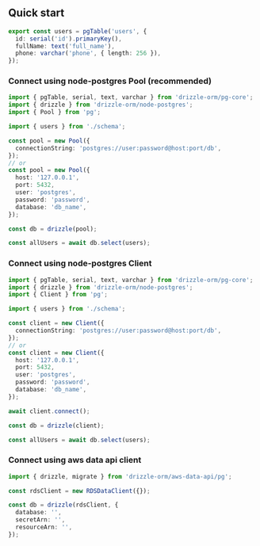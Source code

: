 ## Quick start
```typescript filename="schema.ts" copy
export const users = pgTable('users', {
  id: serial('id').primaryKey(),
  fullName: text('full_name'),
  phone: varchar('phone', { length: 256 }),
});
```

### Connect using node-postgres Pool (recommended)

```typescript filename="db.ts" copy
import { pgTable, serial, text, varchar } from 'drizzle-orm/pg-core';
import { drizzle } from 'drizzle-orm/node-postgres';
import { Pool } from 'pg';

import { users } from './schema';

const pool = new Pool({
  connectionString: 'postgres://user:password@host:port/db',
});
// or
const pool = new Pool({
  host: '127.0.0.1',
  port: 5432,
  user: 'postgres',
  password: 'password',
  database: 'db_name',
});

const db = drizzle(pool);

const allUsers = await db.select(users);
```

### Connect using node-postgres Client

```typescript filename="db.ts" copy
import { pgTable, serial, text, varchar } from 'drizzle-orm/pg-core';
import { drizzle } from 'drizzle-orm/node-postgres';
import { Client } from 'pg';

import { users } from './schema';

const client = new Client({
  connectionString: 'postgres://user:password@host:port/db',
});
// or
const client = new Client({
  host: '127.0.0.1',
  port: 5432,
  user: 'postgres',
  password: 'password',
  database: 'db_name',
});

await client.connect();

const db = drizzle(client);

const allUsers = await db.select(users);
```

### Connect using aws data api client

```typescript copy
import { drizzle, migrate } from 'drizzle-orm/aws-data-api/pg';

const rdsClient = new RDSDataClient({});

const db = drizzle(rdsClient, {
  database: '',
  secretArn: '',
  resourceArn: '',
});
```